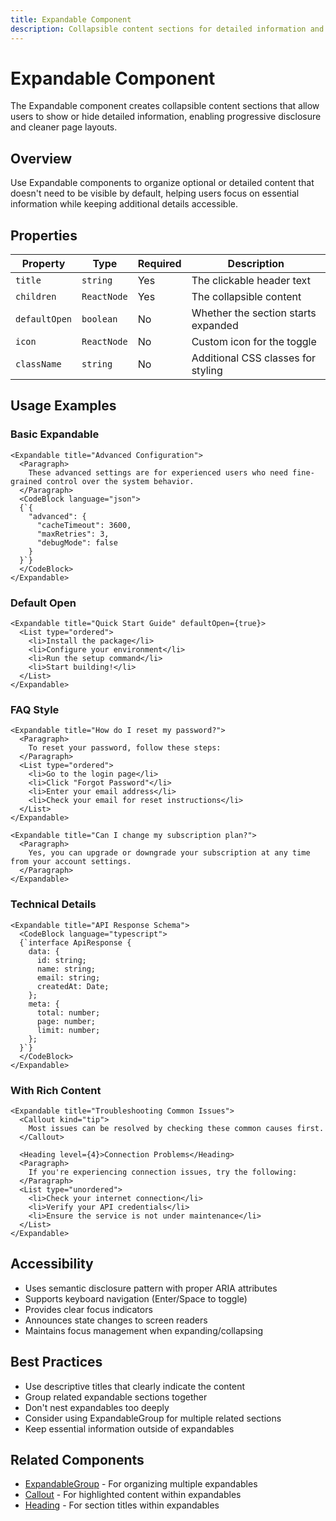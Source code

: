 ```yaml
---
title: Expandable Component
description: Collapsible content sections for detailed information and progressive disclosure
---
```


# Expandable Component

The Expandable component creates collapsible content sections that allow users to show or hide detailed information, enabling progressive disclosure and cleaner page layouts.

## Overview

Use Expandable components to organize optional or detailed content that doesn't need to be visible by default, helping users focus on essential information while keeping additional details accessible.

## Properties

| Property | Type | Required | Description |
|----------|------|----------|-------------|
| `title` | `string` | Yes | The clickable header text |
| `children` | `ReactNode` | Yes | The collapsible content |
| `defaultOpen` | `boolean` | No | Whether the section starts expanded |
| `icon` | `ReactNode` | No | Custom icon for the toggle |
| `className` | `string` | No | Additional CSS classes for styling |

## Usage Examples

### Basic Expandable

```mdx
<Expandable title="Advanced Configuration">
  <Paragraph>
    These advanced settings are for experienced users who need fine-grained control over the system behavior.
  </Paragraph>
  <CodeBlock language="json">
  {`{
    "advanced": {
      "cacheTimeout": 3600,
      "maxRetries": 3,
      "debugMode": false
    }
  }`}
  </CodeBlock>
</Expandable>
```

### Default Open

```mdx
<Expandable title="Quick Start Guide" defaultOpen={true}>
  <List type="ordered">
    <li>Install the package</li>
    <li>Configure your environment</li>
    <li>Run the setup command</li>
    <li>Start building!</li>
  </List>
</Expandable>
```

### FAQ Style

```mdx
<Expandable title="How do I reset my password?">
  <Paragraph>
    To reset your password, follow these steps:
  </Paragraph>
  <List type="ordered">
    <li>Go to the login page</li>
    <li>Click "Forgot Password"</li>
    <li>Enter your email address</li>
    <li>Check your email for reset instructions</li>
  </List>
</Expandable>

<Expandable title="Can I change my subscription plan?">
  <Paragraph>
    Yes, you can upgrade or downgrade your subscription at any time from your account settings.
  </Paragraph>
</Expandable>
```

### Technical Details

```mdx
<Expandable title="API Response Schema">
  <CodeBlock language="typescript">
  {`interface ApiResponse {
    data: {
      id: string;
      name: string;
      email: string;
      createdAt: Date;
    };
    meta: {
      total: number;
      page: number;
      limit: number;
    };
  }`}
  </CodeBlock>
</Expandable>
```

### With Rich Content

```mdx
<Expandable title="Troubleshooting Common Issues">
  <Callout kind="tip">
    Most issues can be resolved by checking these common causes first.
  </Callout>
  
  <Heading level={4}>Connection Problems</Heading>
  <Paragraph>
    If you're experiencing connection issues, try the following:
  </Paragraph>
  <List type="unordered">
    <li>Check your internet connection</li>
    <li>Verify your API credentials</li>
    <li>Ensure the service is not under maintenance</li>
  </List>
</Expandable>
```

## Accessibility

- Uses semantic disclosure pattern with proper ARIA attributes
- Supports keyboard navigation (Enter/Space to toggle)
- Provides clear focus indicators
- Announces state changes to screen readers
- Maintains focus management when expanding/collapsing

## Best Practices

- Use descriptive titles that clearly indicate the content
- Group related expandable sections together
- Don't nest expandables too deeply
- Consider using ExpandableGroup for multiple related sections
- Keep essential information outside of expandables

## Related Components

- [ExpandableGroup](/components/expandablegroup) - For organizing multiple expandables
- [Callout](/components/callout) - For highlighted content within expandables
- [Heading](/components/heading) - For section titles within expandables
